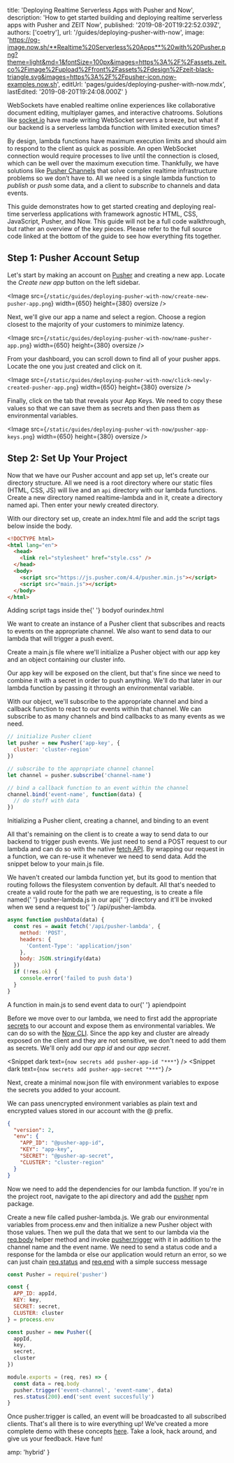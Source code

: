 
  title: 'Deploying Realtime Serverless Apps with Pusher and Now',
  description:
    'How to get started building and deploying realtime serverless apps with Pusher and ZEIT Now',
  published: '2019-08-20T19:22:52.039Z',
  authors: ['coetry'],
  url: '/guides/deploying-pusher-with-now',
  image:
    'https://og-image.now.sh/**Realtime%20Serverless%20Apps**%20with%20Pusher.png?theme=light&md=1&fontSize=100px&images=https%3A%2F%2Fassets.zeit.co%2Fimage%2Fupload%2Ffront%2Fassets%2Fdesign%2Fzeit-black-triangle.svg&images=https%3A%2F%2Fpusher-icon.now-examples.now.sh',
  editUrl: 'pages/guides/deploying-pusher-with-now.mdx',
  lastEdited: '2019-08-20T19:24:08.000Z'
}

WebSockets have enabled realtime online experiences like collaborative document editing, multiplayer games, and interactive chatrooms. Solutions like [socket.io](https://socket.io) have made writing WebSocket servers a breeze, but what if our backend is a serverless lambda function with limited execution times?

By design, lambda functions have maximum execution limits and should aim to respond to the client as quick as possible. An open WebSocket connection would require processes to live until the connection is closed, which can be well over the maximum execution time. Thankfully, we have solutions like [Pusher Channels](https://pusher.com/channels) that solve complex realtime infrastructure problems so we don’t have to. All we need is a single lambda function to _publish_ or _push_ some data, and a client to _subscribe_ to channels and data events.

This guide demonstrates how to get started creating and deploying real-time serverless applications with framework agnostic HTML, CSS, JavaScript, Pusher, and Now. <Note>This guide will not be a full code walkthrough, but rather an overview of the key pieces. Please refer to the full source code linked at the bottom of the guide to see how everything fits together.</Note>

## Step 1: Pusher Account Setup

Let's start by making an account on [Pusher](https://dashboard.pusher.com/accounts/sign_up) and creating a new app. Locate the _Create new app_ button on the left sidebar.

<Image
  src={`/static/guides/deploying-pusher-with-now/create-new-pusher-app.png`}
  width={650}
  height={380}
  oversize
/>

Next, we'll give our app a name and select a region. Choose a region closest to the majority of your customers to minimize latency.

<Image
  src={`/static/guides/deploying-pusher-with-now/name-pusher-app.png`}
  width={650}
  height={380}
  oversize
/>

From your dashboard, you can scroll down to find all of your pusher apps. Locate the one you just created and click on it.

<Image
  src={`/static/guides/deploying-pusher-with-now/click-newly-created-pusher-app.png`}
  width={650}
  height={380}
  oversize
/>

Finally, click on the tab that reveals your App Keys. We need to copy these values so that we can save them as secrets and then pass them as environmental variables.

<Image
  src={`/static/guides/deploying-pusher-with-now/pusher-app-keys.png`}
  width={650}
  height={380}
  oversize
/>

## Step 2: Set Up Your Project

Now that we have our Pusher account and app set up, let's create our directory structure. All we need is a root directory where our static files (HTML, CSS, JS) will live and an `api` directory with our lambda functions. Create a new directory named <InlineCode>realtime-lambda</InlineCode> and in it, create a directory named <InlineCode>api</InlineCode>. Then enter your newly created directory.

<Snippet dark text="mkdir -p realtime-lambda/api && cd realtime-lambda" />

With our directory set up, create an <InlineCode>index.html</InlineCode> file and add the script tags below inside the <InlineCode>body</InlineCode>.

```html
<!DOCTYPE html>
<html lang="en">
  <head>
    <link rel="stylesheet" href="style.css" />
  </head>
  <body>
    <script src="https://js.pusher.com/4.4/pusher.min.js"></script>
    <script src="main.js"></script>
  </body>
</html>
```

<Caption>
  Adding <InlineCode>script</InlineCode> tags inside the{' '}
  <InlineCode>body</InlineCode>of our<InlineCode>index.html</InlineCode>
</Caption>

We want to create an instance of a Pusher client that subscribes and reacts to events on the appropriate channel. We also want to send data to our lambda that will trigger a push event.

Create a <InlineCode>main.js</InlineCode> file where we'll initialize a Pusher object with our app key and an object containing our cluster info.

<Note>
  Our app key will be exposed on the client, but that's fine since we need to
  combine it with a secret in order to push anything. We'll do that later in our
  lambda function by passing it through an environmental variable.
</Note>

With our object, we'll subscribe to the appropriate channel and bind a callback function to react to our events within that channel. We can subscribe to as many channels and bind callbacks to as many events as we need.

```js
// initialize Pusher client
let pusher = new Pusher('app-key', {
  cluster: 'cluster-region'
})

// subscribe to the appropriate channel channel
let channel = pusher.subscribe('channel-name')

// bind a callback function to an event within the channel
channel.bind('event-name', function(data) {
  // do stuff with data
})
```

<Caption>
  Initializing a <InlineCode>Pusher</InlineCode> client, creating a channel, and
  binding to an event
</Caption>

All that's remaining on the client is to create a way to send data to our backend to trigger push events. We just need to send a <InlineCode>POST</InlineCode> request to our lambda and can do so with the native [fetch API](https://developer.mozilla.org/en-US/docs/Web/API/Fetch_API). By wrapping our request in a function, we can re-use it whenever we need to send data. Add the snippet below to your <InlineCode>main.js</InlineCode> file.

<Note>
  We haven't created our lambda function yet, but its good to mention that
  routing follows the filesystem convention by default. All that's needed to
  create a valid route for the path we are requesting, is to create a file named{' '}
  <InlineCode>pusher-lambda.js</InlineCode> in our <InlineCode>api</InlineCode>{' '}
  directory and it'll be invoked when we send a request to{' '}
  <InlineCode>/api/pusher-lambda</InlineCode>.
</Note>

```js
async function pushData(data) {
  const res = await fetch('/api/pusher-lambda', {
    method: 'POST',
    headers: {
      'Content-Type': 'application/json'
    },
    body: JSON.stringify(data)
  })
  if (!res.ok) {
    console.error('failed to push data')
  }
}
```

<Caption>
  A function in <InlineCode>main.js</InlineCode> to send event data to our{' '}
  <InlineCode>api</InlineCode>endpoint
</Caption>

Before we move over to our lambda, we need to first add the appropriate [secrets](https://zeit.co/docs/v2/build-step#using-environment-variables-and-secrets) to our account and expose them as environmental variables. We can do so with the [Now CLI](https://zeit.co/download). Since the app key and cluster are already exposed on the client and they are not sensitive, we don't need to add them as secrets. We'll only add our _app id_ and our _app secret_.

<Snippet dark text={`now secrets add pusher-app-id "***"`} />
<Snippet dark text={`now secrets add pusher-app-secret "***"`} />

Next, create a minimal <InlineCode>now.json</InlineCode> file with environment variables to expose the secrets you added to your account.

<Note>
  We can pass unencrypted environment variables as plain text and encrypted
  values stored in our account with the <InlineCode>@</InlineCode> prefix.
</Note>

```json
{
  "version": 2,
  "env": {
    "APP_ID": "@pusher-app-id",
    "KEY": "app-key",
    "SECRET": "@pusher-ap-secret",
    "CLUSTER": "cluster-region"
  }
}
```

Now we need to add the dependencies for our lambda function. If you're in the project root, navigate to the <InlineCode>api</InlineCode> directory and add the [pusher](https://www.npmjs.com/package/pusher) npm package.

<Snippet dark text="cd api && npm i pusher" />

Create a new file called <InlineCode>pusher-lambda.js</InlineCode>. We grab our environmental variables from <InlineCode>process.env</InlineCode> and then initialize a new Pusher object with those values. Then we pull the data that we sent to our lambda via the [req.body](https://zeit.co/docs/v2/serverless-functions/supported-languages/#node.js-request-and-response-objects) helper method and invoke [pusher.trigger](https://github.com/pusher/pusher-http-node#publishing-events) with it in addition to the channel name and the event name. We need to send a status code and a response for the lambda or else our application would return an error, so we can just chain [req.status](https://github.com/pusher/pusher-http-node#publishing-events) and [req.end](https://github.com/pusher/pusher-http-node#publishing-events) with a simple success message

```js
const Pusher = require('pusher')

const {
  APP_ID: appId,
  KEY: key,
  SECRET: secret,
  CLUSTER: cluster
} = process.env

const pusher = new Pusher({
  appId,
  key,
  secret,
  cluster
})

module.exports = (req, res) => {
  const data = req.body
  pusher.trigger('event-channel', 'event-name', data)
  res.status(200).end('sent event succesfully')
}
```

Once <InlineCode>pusher.trigger</InlineCode> is called, an event will be broadcasted to all subscribed clients. That's all there is to wire everything up! We've created a more complete demo with these concepts [here](https://github.com/zeit/now-examples/pull/468). Take a look, hack around, and give us your feedback. Have fun!


  amp: 'hybrid'
}
